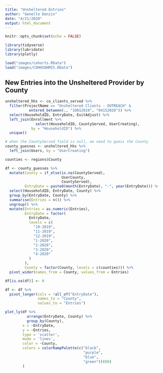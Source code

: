 ```yaml
---
title: "Unsheltered Entries"
author: "Genelle Denzin"
date: "4/21/2020"
output: html_document
---
```


```r
knitr::opts_chunk$set(echo = FALSE)

library(tidyverse)
library(lubridate)
library(plotly)

load("images/cohorts.RData")
load("images/COHHIOHMIS.RData")

```

## New Entries into the Unsheltered Provider by County

```r

unsheltered_hhs <- co_clients_served %>%
  filter(ProjectName == "Unsheltered Clients - OUTREACH" &
           entered_between(., "10012019", "04152020")) %>%
  select(HouseholdID, EntryDate, ExitAdjust) %>%
  left_join(Enrollment %>% 
              select(HouseholdID, CountyServed, UserCreating),
            by = "HouseholdID") %>%
  unique()

# when the CountyServed field is null, we need to guess the County
county_guesses <- unsheltered_hhs %>%
  left_join(Users, by = "UserCreating")

counties <- regions$County

df <- county_guesses %>%
  mutate(County = if_else(is.na(CountyServed),
                          UserCounty,
                          CountyServed),
         EntryDate = paste0(month(EntryDate), "-", year(EntryDate))) %>%
  select(HouseholdID, EntryDate, County) %>%
  group_by(EntryDate, County) %>%
  summarise(Entries = n()) %>%
  ungroup() %>%
  mutate(Entries = as.numeric(Entries),
         EntryDate = factor(
           EntryDate,
           levels = c(
             "10-2019",
             "11-2019",
             "12-2019",
             "1-2020",
             "2-2020",
             "3-2020",
             "4-2020"
           )
         ), 
         County = factor(County, levels = c(counties))) %>%
  pivot_wider(names_from = County, values_from = Entries)

df[is.na(df)] <- 0

df <- df %>%
  pivot_longer(cols = !all_of("EntryDate"), 
               names_to = "County", 
               values_to = "Entries")

plot_ly(df %>% 
          arrange(EntryDate, County) %>%
          group_by(County), 
        x = ~EntryDate, 
        y = ~Entries, 
        type = 'scatter', 
        mode = 'lines', 
        color = ~County,
        colors = colorRampPalette(c("black",
                                    "purple",
                                    "blue",
                                    "green"))(80)
        )
```



